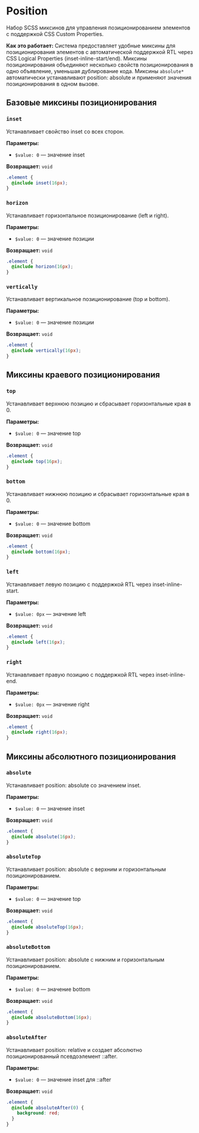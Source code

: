 
<Meta title='@dxtmisha/styles/ru/Position'/>

# Position

Набор SCSS миксинов для управления позиционированием элементов с поддержкой CSS Custom Properties.

**Как это работает:** Система предоставляет удобные миксины для позиционирования элементов с автоматической поддержкой RTL через CSS Logical Properties (inset-inline-start/end). Миксины позиционирования объединяют несколько свойств позиционирования в одно объявление, уменьшая дублирование кода. Миксины `absolute*` автоматически устанавливают position: absolute и применяют значения позиционирования в одном вызове.

## Базовые миксины позиционирования

### `inset`

Устанавливает свойство inset со всех сторон.

**Параметры:**
- `$value: 0` — значение inset

**Возвращает:** `void`

```scss
.element {
  @include inset(16px);
}
```

### `horizon`

Устанавливает горизонтальное позиционирование (left и right).

**Параметры:**
- `$value: 0` — значение позиции

**Возвращает:** `void`

```scss
.element {
  @include horizon(16px);
}
```

### `vertically`

Устанавливает вертикальное позиционирование (top и bottom).

**Параметры:**
- `$value: 0` — значение позиции

**Возвращает:** `void`

```scss
.element {
  @include vertically(16px);
}
```

## Миксины краевого позиционирования

### `top`

Устанавливает верхнюю позицию и сбрасывает горизонтальные края в 0.

**Параметры:**
- `$value: 0` — значение top

**Возвращает:** `void`

```scss
.element {
  @include top(16px);
}
```

### `bottom`

Устанавливает нижнюю позицию и сбрасывает горизонтальные края в 0.

**Параметры:**
- `$value: 0` — значение bottom

**Возвращает:** `void`

```scss
.element {
  @include bottom(16px);
}
```

### `left`

Устанавливает левую позицию с поддержкой RTL через inset-inline-start.

**Параметры:**
- `$value: 0px` — значение left

**Возвращает:** `void`

```scss
.element {
  @include left(16px);
}
```

### `right`

Устанавливает правую позицию с поддержкой RTL через inset-inline-end.

**Параметры:**
- `$value: 0px` — значение right

**Возвращает:** `void`

```scss
.element {
  @include right(16px);
}
```

## Миксины абсолютного позиционирования

### `absolute`

Устанавливает position: absolute со значением inset.

**Параметры:**
- `$value: 0` — значение inset

**Возвращает:** `void`

```scss
.element {
  @include absolute(16px);
}
```

### `absoluteTop`

Устанавливает position: absolute с верхним и горизонтальным позиционированием.

**Параметры:**
- `$value: 0` — значение top

**Возвращает:** `void`

```scss
.element {
  @include absoluteTop(16px);
}
```

### `absoluteBottom`

Устанавливает position: absolute с нижним и горизонтальным позиционированием.

**Параметры:**
- `$value: 0` — значение bottom

**Возвращает:** `void`

```scss
.element {
  @include absoluteBottom(16px);
}
```

### `absoluteAfter`

Устанавливает position: relative и создает абсолютно позиционированный псевдоэлемент ::after.

**Параметры:**
- `$value: 0` — значение inset для ::after

**Возвращает:** `void`

```scss
.element {
  @include absoluteAfter(0) {
    background: red;
  }
}
```

